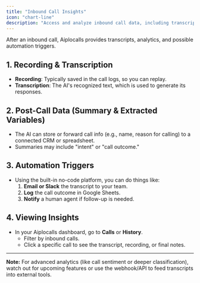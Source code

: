 ```yaml
---
title: "Inbound Call Insights"
icon: "chart-line"
description: "Access and analyze inbound call data, including transcripts, recordings, and automation triggers"
---
```


After an inbound call, Aiplocalls provides transcripts, analytics, and possible automation triggers.

## 1. Recording & Transcription

- **Recording**: Typically saved in the call logs, so you can replay.
- **Transcription**: The AI's recognized text, which is used to generate its responses.

## 2. Post-Call Data (Summary & Extracted Variables)

- The AI can store or forward call info (e.g., name, reason for calling) to a connected CRM or spreadsheet.
- Summaries may include "intent" or "call outcome."

## 3. Automation Triggers

- Using the built-in no-code platform, you can do things like:
  1. **Email or Slack** the transcript to your team.
  2. **Log** the call outcome in Google Sheets.
  3. **Notify** a human agent if follow-up is needed.

## 4. Viewing Insights

- In your Aiplocalls dashboard, go to **Calls** or **History**.
  - Filter by inbound calls.
  - Click a specific call to see the transcript, recording, or final notes.

---

**Note:** For advanced analytics (like call sentiment or deeper classification), watch out for upcoming features or use the webhook/API to feed transcripts into external tools.